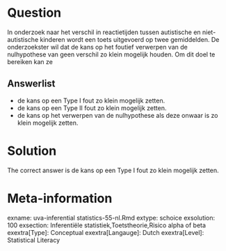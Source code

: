 Question
========

In onderzoek naar het verschil in reactietijden tussen autistische en niet-autistische kinderen wordt een toets uitgevoerd op twee gemiddelden. De onderzoekster wil dat de kans op het foutief verwerpen van de nulhypothese van geen verschil zo klein mogelijk houden. Om dit doel te bereiken kan ze 

Answerlist
----------
* de kans op een Type I fout zo klein mogelijk zetten.
* de kans op een Type II fout zo klein mogelijk zetten.
* de kans op het verwerpen van de nulhypothese als deze onwaar is zo klein mogelijk zetten.

Solution
========

The correct answer is  de kans op een Type I fout zo klein mogelijk zetten. 

Meta-information
================
exname: uva-inferential statistics-55-nl.Rmd 
extype: schoice 
exsolution: 100 
exsection: Inferentiële statistiek,Toetstheorie,Risico alpha of beta 
exextra[Type]: Conceptual 
exextra[Langauge]: Dutch 
exextra[Level]: Statistical Literacy
